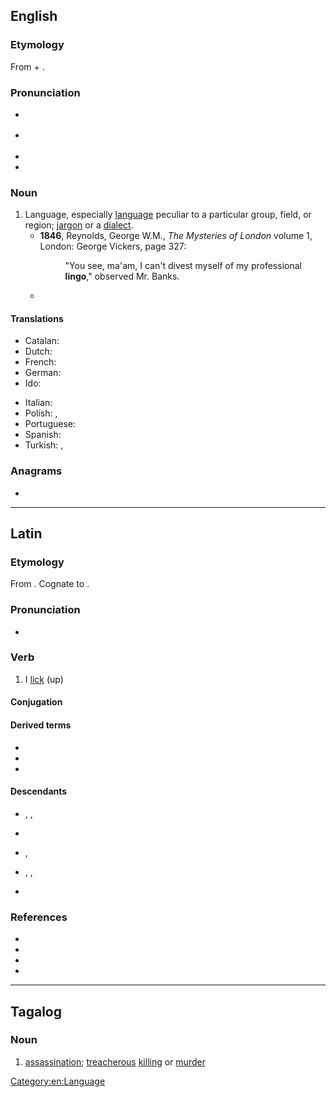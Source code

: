 {{also|Lingo|lìn-gò͘}}
==English==

===Etymology===
From {{der|en|la|lingua||language}} + {{affix|en|-o|pos1=diminutive suffix}}.

===Pronunciation===
* {{a|UK}} {{IPA|en|/ˈlɪŋ.ɡəʊ/}}
* {{a|US}} {{IPA|en|/ˈliŋ.ɡoʊ/}}
* {{audio|en|en-us-lingo.ogg|Audio (US)}}
* {{rhymes|en|ɪŋɡəʊ}}

===Noun===
{{en-noun|~|s|lingoes}}

# Language, especially [[language]] peculiar to a particular group, field, or region; [[jargon]] or a [[dialect]].
#* '''1846''', Reynolds, George W.M., ''The Mysteries of London'' volume 1, London: George Vickers, page 327:
#*: "You see, ma'am, I can't divest myself of my professional '''lingo'''," observed Mr. Banks.
#* {{quote-book|en|year=1913|author={{w|Joseph C. Lincoln}}|chapter=12
|title=[http://openlibrary.org/works/OL5535161W Mr. Pratt's Patients]
|passage=She had Lord James' collar in one big fist and she pounded the table with the other and talked a blue streak. Nobody could make out plain what she said, for she was mainly jabbering Swede '''lingo''', but there was English enough, of a kind, to give us some idee.}}

====Translations====
{{trans-top|language peculiar to a particular group or region}}
* Catalan: {{t+|ca|argot|m}}
* Dutch: {{t+|nl|jargon|n}}
* French: {{t+|fr|jargon|m}}
* German: {{t+|de|Jargon|m}}
* Ido: {{t+|io|linguo}}
{{trans-mid}}
* Italian: {{t+|it|gergo|m}}
* Polish: {{t+|pl|narzecze|n}}, {{t+|pl|żargon|m}}
* Portuguese: {{t+|pt|jargão|m}}
* Spanish: {{t+|es|jerga|f}}
* Turkish: {{qualifier|linguistics}} {{t|tr|altdil}}, {{t|tr|meslek dili}}
{{trans-bottom}}

===Anagrams===
* {{anagrams|en|a=gilno|Ligon|Loing|ligno-|log in|log-in|login|long i}}

[[Category:en:Language]]

----

==Latin==

===Etymology===
From {{der|la|ine-pro|*leyǵʰ-}}. Cognate to {{cog|en|lick}}.

===Pronunciation===
* {{la-IPA|lingō}}

===Verb===
{{la-verb|3|lingō|līnx|līnct}}

# I [[lick]] (up)

====Conjugation====
{{la-conj|3|lingō|līnx|līnct}}

====Derived terms====
* {{l|la|cunnilingus}}
* {{l|la|dēlingō}}
* {{l|la|linctus}}

====Descendants====
* {{desc|rup|alingu}}, {{l|rup|alindziri}}, {{l|rup|lingu}}
* {{desc|fur|lenzi}}
* {{desc|ro|linge}}, {{l|ro|lingere}}
* {{desc|scn|aḍḍiccari}}, {{l|scn|alliccari}}, {{l|scn|lingiri}}
* {{desc|sc|linghere}}

===References===
* {{R:L&S}}
* {{R:Elementary Lewis}}
* {{R:du Cange}}
* {{R:Gaffiot}}

----

==Tagalog==

===Noun===
{{tl-noun|head=lingó}}

# [[assassination]]; [[treacherous]] [[killing]] or [[murder]]